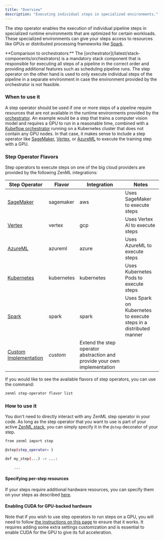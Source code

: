 ```yaml
---
title: "Overview"
description: "Executing individual steps in specialized environments."
---
```


The step operator enables the execution of individual pipeline steps in specialized runtime environments that are optimized for certain workloads. These specialized environments can give your steps access to resources like GPUs or distributed processing frameworks like [Spark](https://spark.apache.org/).

<Info>
    **Comparison to orchestrators:** The [orchestrator](/latest/stack-components/orchestrators) is a mandatory stack component that is responsible for executing all steps of a pipeline in the correct order and providing additional features such as scheduling pipeline runs. The step operator on the other hand is used to only execute individual steps of the pipeline in a separate environment in case the environment provided by the orchestrator is not feasible.
</Info>

### When to use it

A step operator should be used if one or more steps of a pipeline require resources that are not available in the runtime environments provided by the [orchestrator](/latest/stack-components/orchestrators). An example would be a step that trains a computer vision model and requires a GPU to run in a reasonable time, combined with a [Kubeflow orchestrator](/latest/stack-components/orchestrators/kubeflow) running on a Kubernetes cluster that does not contain any GPU nodes. In that case, it makes sense to include a step operator like [SageMaker](/latest/stack-components/step-operators/sagemaker), [Vertex](/latest/stack-components/step-operators/vertex), or [AzureML](/latest/stack-components/step-operators/azureml) to execute the training step with a GPU.

### Step Operator Flavors

Step operators to execute steps on one of the big cloud providers are provided by the following ZenML integrations:

| Step Operator                                                    | Flavor     | Integration                                                              | Notes                                                             |
| ---------------------------------------------------------------- | ---------- | ------------------------------------------------------------------------ | ----------------------------------------------------------------- |
| [SageMaker](/latest/stack-components/step-operators/sagemaker)          | sagemaker  | aws                                                                      | Uses SageMaker to execute steps                                   |
| [Vertex](/latest/stack-components/step-operators/vertex)                | vertex     | gcp                                                                      | Uses Vertex AI to execute steps                                   |
| [AzureML](/latest/stack-components/step-operators/azureml)              | azureml    | azure                                                                    | Uses AzureML to execute steps                                     |
| [Kubernetes](/latest/stack-components/step-operators/kubernetes)        | kubernetes | kubernetes                                                               | Uses Kubernetes Pods to execute steps                             |
| [Spark](/latest/stack-components/step-operators/spark-kubernetes)       | spark      | spark                                                                    | Uses Spark on Kubernetes to execute steps in a distributed manner |
| [Custom Implementation](/latest/stack-components/step-operators/custom) | _custom_   | Extend the step operator abstraction and provide your own implementation |                                                                   |

If you would like to see the available flavors of step operators, you can use the command:

```bash
zenml step-operator flavor list
```

### How to use it

You don't need to directly interact with any ZenML step operator in your code. As long as the step operator that you want to use is part of your active [ZenML stack](/latest/user-guide/guides/production-guide/understand-stacks), you can simply specify it in the `@step` decorator of your step.

```bash
from zenml import step

@step(step_operator= )

def my_step(...) -> ...:

    ...
```

#### Specifying per-step resources

If your steps require additional hardware resources, you can specify them on your steps as described [here](/latest/usage/resource-data-management/training-with-gpus).

#### Enabling CUDA for GPU-backed hardware

Note that if you wish to use step operators to run steps on a GPU, you will need to follow [the instructions on this page](/latest/usage/resource-data-management/training-with-gpus) to ensure that it works. It requires adding some extra settings customization and is essential to enable CUDA for the GPU to give its full acceleration.

